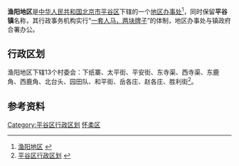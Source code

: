 {{中国乡级行政区
|景观照片文件名 = 
|景观照片描述 = 
|汉语拼音 = 
|其他语言 = 
|其他语言名称 = 
|旧称 = 
|地名出处 = 
|位置图文件名 = 
|位置图描述 = 
|自定义图片= 
|建置时间 = 
|政府驻地 = 
|毗邻 = 
|总面积 = 27.5平方千米
|总人口 = 
|总人口年份 = 
|户籍人口 = 8.61万
|户籍人口年份 = 
|常住人口 = 
|常住人口年份 = 
|人口密度 = 
|GDP = 
|GDP年份 = 
|邮政编码 = 101400
|电话区号 = 10
|官方网站 = 
|网站名称 = 
|11/01/17/003/000}}
'''渔阳地区'''是[[中华人民共和国|中华人民共和国]][[北京市|北京市]][[平谷区|平谷区]]下辖的一个[[地区办事处|地区办事处]]<ref>[http://www.chinaquhua.cn/beijing/ 渔阳地区] {{webarchive|url=https://web.archive.org/web/20110810192804/http://www.chinaquhua.cn/beijing/ |date=2011-08-10 }}</ref>，同时保留'''平谷镇'''名称，其行政事务机构实行“[[一套人马，两块牌子|一套人马，两块牌子]]”的体制，地区办事处与镇政府合署办公。

==行政区划==
渔阳地区下辖13个村委会：下纸寨、太平街、平安街、东寺渠、西寺渠、东鹿角、西鹿角、北台头、园田队、和平街、岳各庄、赵各庄、胜利街<ref>[http://www.xzqh.org/html/2008/0617/408.html 平谷区行政区划] {{webarchive|url=https://web.archive.org/web/20120324224435/http://www.xzqh.org/html/2008/0617/408.html |date=2012-03-24 }}</ref>。

==参考资料==
{{reflist}}

{{北京小作品}}
{{平谷区行政区划}}

[[Category:平谷区行政区划|Category:平谷区行政区划]]
[[Category:北京市乡镇|怀柔区]]